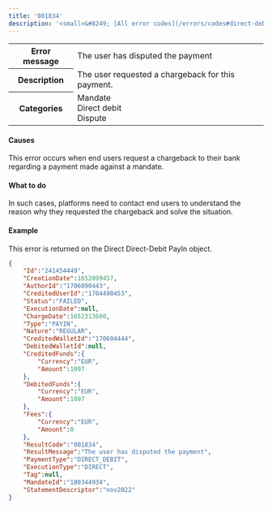 ```yaml
---
title: '001834'  
description: '<small>&#8249; [All error codes](/errors/codes#direct-debit)</small>'
---
```

  
<table>
    <tbody>
        <tr>
            <th class="header"><strong>Error message</strong></th>
            <td class="table-content">The user has disputed the payment</td>
        </tr>
        <tr>
            <th class="header"><strong>Description</strong></th>
            <td class="table-content">The user requested a chargeback for this payment.</td>
        </tr>
        <tr>
            <th class="header"><strong>Categories</strong></th>
            <td class="table-content">  
<div class="label">Mandate</div>  
<div class="label">Direct debit</div>  
<div class="label">Dispute</div>
</td>
        </tr>
    </tbody>
</table>  

#### Causes  

This error occurs when end users request a chargeback to their bank regarding a payment made against a mandate.  

#### What to do  

In such cases, platforms need to contact end users to understand the reason why they requested the chargeback and solve the situation.  

#### Example  

This error is returned on the Direct Direct-Debit PayIn object.  
```json API Response
{
    "Id":"241454449",
    "CreationDate":1652099457,
    "AuthorId":"1706090443",
    "CreditedUserId":"1704490453",
    "Status":"FAILED",
    "ExecutionDate":null,
    "ChargeDate":1652313600,
    "Type":"PAYIN",
    "Nature":"REGULAR",
    "CreditedWalletId":"170604444",
    "DebitedWalletId":null,
    "CreditedFunds":{
        "Currency":"EUR",
        "Amount":1097
    },
    "DebitedFunds":{
        "Currency":"EUR",
        "Amount":1097
    },
    "Fees":{
        "Currency":"EUR",
        "Amount":0
    },
    "ResultCode":"001834",
    "ResultMessage":"The user has disputed the payment",
    "PaymentType":"DIRECT_DEBIT",
    "ExecutionType":"DIRECT",
    "Tag":null,
    "MandateId":"180344934",
    "StatementDescriptor":"nov2022"
}
```
